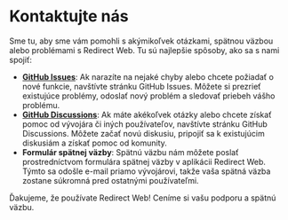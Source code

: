 # Kontaktujte nás

Sme tu, aby sme vám pomohli s akýmikoľvek otázkami, spätnou väzbou alebo problémami s Redirect Web. Tu sú najlepšie spôsoby, ako sa s nami spojiť:

- **[GitHub Issues](https://github.com/mshibanami/RedirectWeb/issues)**: Ak narazíte na nejaké chyby alebo chcete požiadať o nové funkcie, navštívte stránku GitHub Issues. Môžete si prezrieť existujúce problémy, odoslať nový problém a sledovať priebeh vášho problému.
- **[GitHub Discussions](https://github.com/mshibanami/RedirectWeb/discussions)**: Ak máte akékoľvek otázky alebo chcete získať pomoc od vývojára či iných používateľov, navštívte stránku GitHub Discussions. Môžete začať novú diskusiu, pripojiť sa k existujúcim diskusiám a získať pomoc od komunity.
- **Formulár spätnej väzby**: Spätnú väzbu nám môžete poslať prostredníctvom formulára spätnej väzby v aplikácii Redirect Web. Týmto sa odošle e-mail priamo vývojárovi, takže vaša spätná väzba zostane súkromná pred ostatnými používateľmi.

Ďakujeme, že používate Redirect Web! Ceníme si vašu podporu a spätnú väzbu.
